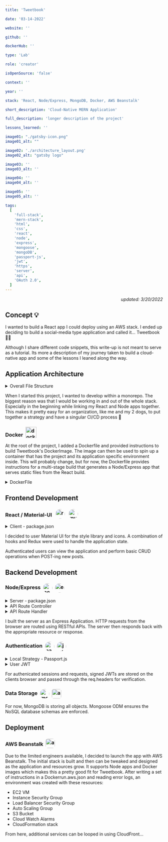 ```yaml
---
title: 'Tweetbook'

date: '03-14-2022'

website: ''

github: ''

dockerHub: ''

type: 'Lab'

role: 'creator'

isOpenSource: 'false'

context: ''

year: ''

stack: 'React, Node/Express, MongoDB, Docker, AWS Beanstalk'

short_description: 'Cloud-Native MERN Application'

full_description: 'longer description of the project'

lessons_learned: ''

image01: "./gatsby-icon.png"
image01_alt: ""

image02: './architecture_layout.png'
image02_alt: "gatsby logo"

image03: ''
image03_alt: ''

image04: ''
image04_alt: ''

image05: ''
image05_alt: ''

tags:
  [
    'full-stack',
    'mern-stack',
    'html',
    'css',
    'react',
    'node',
    'express',
    'mongoose',
    'mongoDB',
    'passport-js',
    'jwt',
    'https',
    'server',
    'api',
    'OAuth 2.0',
  ]
---
```


<div style="text-align: end">
  <em>updated: 3/20/2022</em>
</div>

## Concept 💡

I wanted to build a React app I could deploy using an AWS stack. I ended up deciding to build a social-media type application and called it... Tweetbook 🚀✨

Although I share different code snippets, this write-up is not meant to serve as a tutorial. Its more a description of my journey taken to build a cloud-native app and some of the lessons I leaned along the way.

## Application Architecture

 <details>
<summary> Overall File Structure </summary>

![Tweetbook file structure](/architecture_all_exp.png "Tweetbook file architecture")
 </details>

When I started this project, I wanted to develop within a monorepo. The biggest reason was that I would be working in and out of the whole stack. Especially in the beginning while linking my React and Node apps together. This makes it pretty easy for an organization, like me and my 2 dogs, to put together a strategy and have a singular CI/CD process 🌟

### Docker <a href="https://hub.docker.com" target="_blank" rel="noreferrer"><img style="margin-left: .25rem; vertical-align: -4px" src="https://www.docker.com/wp-content/uploads/2022/03/Moby-logo.png" alt="docker-hub" width="35" height="auto"/></a>

At the root of the project, I added a Dockerfile and provided instructions to build Tweetbook's DockerImage. The image can then be used to spin up a container that has the project and its application specific environment inside. This will probably change, but for now, the Dockerfile provides instructions for a multi-stage build that generates a Node/Express app that serves static files from the React build.

 <details>
<summary> DockerFile </summary>

 ![dockerfile](/dockerfile.png)
</details>

## Frontend Development

### React / Material-UI <a href="https://reactjs.org/" target="_blank" rel="noreferrer"><img style="margin-left: .5rem; border-radius: 50%; vertical-align: -6px" src="https://cdn.iconscout.com/icon/free/png-256/react-1-282599.png" alt="react.js logo" width="30" height="auto"/></a> <a href="https://mui.com/" target="_blank" rel="noreferrer"><img style="margin-left: .5rem; border-radius: 50%; vertical-align: -6px" src="https://mui.com/static/logo.png" alt="mui logo" width="30" height="auto"/></a>

  <details>
<summary> Client - package.json </summary>

![client package.json](/package.json_client.png "Tweetbook file architecture")
 </details>

I decided to user Material UI for the style library and icons. A combination of hooks and Redux were used to handle the application state.

Authenticated users can view the application and perform basic CRUD operations when POST-ing new posts.

## Backend Development

### Node/Express <a href="https://nodejs.org/en/" target="_blank" rel="noreferrer"><img style="margin-left: .25rem; border-radius: 50%; vertical-align: middle" src="https://w7.pngwing.com/pngs/780/57/png-transparent-node-js-javascript-database-mongodb-native-miscellaneous-text-trademark.png" alt="nodejs logo" width="30" height="auto"/></a> <a href="https://expressjs.com/" target="_blank" rel="noreferrer"><img style="margin-left: .25rem; border-radius: 50%; vertical-align: middle" src="https://w7.pngwing.com/pngs/925/447/png-transparent-express-js-node-js-javascript-mongodb-node-js-text-trademark-logo.png" alt="express.js logo" width="30" height="auto"/></a>

  <details>
<summary> Server - package.json </summary>

  ![server package.json](/package.json_server.png "Tweetbook file architecture")
</details>

  <details>
<summary> API Route Controller </summary>

  ![server package.json](/commentController.png "api route controller")
</details>

  <details>
<summary> API Route Handler </summary>

  ![server package.json](/postRouter.png "exporess router")
</details>

I built the server as an Express Application. HTTP requests from the browser are routed using RESTful APIs. The server then responds back with the appropriate resource or response.

### Authentication <a href="https://www.passportjs.org/" target="_blank" rel="noreferrer"><img style="margin-left: .25rem; border-radius: 50%; vertical-align: middle" src="https://avatars.githubusercontent.com/u/1160530?s=280&v=4" alt="passport.js logo" width="30" height="auto"/></a> <a href="https://jwt.io/" target="_blank" rel="noreferrer"><img style="margin-left: .25rem; border-radius: 50%; vertical-align: middle" src="https://coursework.vschool.io/content/images/2016/06/jwt.png" alt="jwt logo" width="30" height="auto"/></a>

  <details>
<summary> Local Strategy - Passport.js </summary>

  ![server package.json](/authController.png "passport jwt function")
</details>

  <details>
<summary> User JWT </summary>

  ![server package.json](/userLogin.png "passport jwt function")
</details>

For authenicated sessions and requests, signed JWTs are stored on the clients browser and passed through the req.headers for verification.

### Data Storage <a href="https://www.mongodb.com/" target="_blank" rel="noreferrer"><img style="margin-left: .25rem; border-radius: 50%; vertical-align: middle" src="https://code4developers.com/wp-content/uploads/2019/10/MongoDBicon.png" alt="mongodb logo" width="30" height="auto"/></a> <a href="https://aws.amazon.com/pm/serv-s3/?trk=fecf68c9-3874-4ae2-a7ed-72b6d19c8034&sc_channel=ps&sc_campaign=acquisition&sc_medium=ACQ-P|PS-GO|Brand|Desktop|SU|Storage|S3|US|EN|Text&s_kwcid=AL!4422!3!488982706722!e!!g!!aws%20s3&ef_id=Cj0KCQjw29CRBhCUARIsAOboZbJRRosGuyDvkhB_dwWPQlug5EBCIdWcY2xt7kUJ_dcZQZHu9sijLYgaAkNIEALw_wcB:G:s&s_kwcid=AL!4422!3!488982706722!e!!g!!aws%20s3" target="_blank" rel="noreferrer"><img style="margin-left: .25rem; border-radius: 5px; vertical-align: middle" src="https://res.cloudinary.com/hy4kyit2a/f_auto,fl_lossy,q_70/learn/modules/core-aws-services/store-and-retrieve-data-with-aws/images/d5d6add0a50dac23693532aec644c5a6_116-bb-1-a-4-0-a-0-d-46-b-2-863-f-1-d-8-a-362-a-3-c-12.png" alt="aws s3 logo" width="30" height="auto"/></a>

For now, MongoDB is storing all objects. Mongoose ODM ensures the NoSQL database schemas are enforced.

## Deployment

### AWS Beanstalk <a href="https://aws.amazon.com/elasticbeanstalk/" target="_blank" rel="noreferrer"> <img style="margin-left: .25rem; border-radius: 25%; vertical-align: -7px" src="https://raw.githubusercontent.com/newrelic/newrelic-quickstarts/v0.106.0/quickstarts/aws/aws-elastic-beanstalk/logo.svg" alt="aws beanstalk" width="30" height="auto"/></a>

Due to the limited engineers available, I decided to launch the app with AWS Beanstalk. The initial stack is built and then can be tweaked and designed as the application and resources grow.
It supports Node apps and Docker images which makes this a pretty good fit for Tweetbook. After writing a set of instructions in a Dockerrun.aws.json and reading error logs, an environment was created with these resources:

* EC2 VM
* Instance Security Group
* Load Balancer Security Group
* Auto Scaling Group
* S3 Bucket
* Cloud Watch Alarms
* CloudFormation stack

From here, additional services can be looped in using CloudFront...